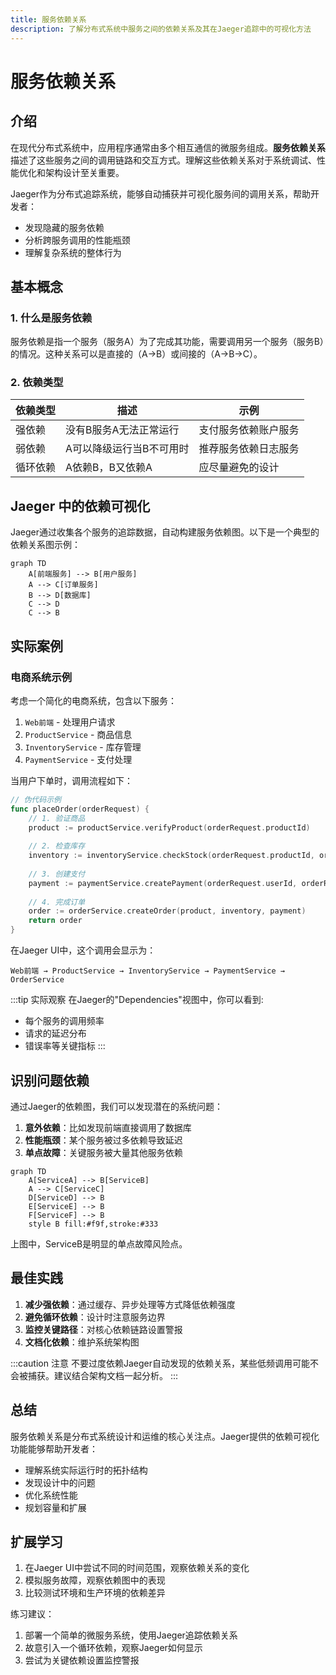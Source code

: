 ```yaml
---
title: 服务依赖关系
description: 了解分布式系统中服务之间的依赖关系及其在Jaeger追踪中的可视化方法
---
```


# 服务依赖关系

## 介绍

在现代分布式系统中，应用程序通常由多个相互通信的微服务组成。**服务依赖关系**描述了这些服务之间的调用链路和交互方式。理解这些依赖关系对于系统调试、性能优化和架构设计至关重要。

Jaeger作为分布式追踪系统，能够自动捕获并可视化服务间的调用关系，帮助开发者：

- 发现隐藏的服务依赖
- 分析跨服务调用的性能瓶颈
- 理解复杂系统的整体行为

## 基本概念

### 1. 什么是服务依赖

服务依赖是指一个服务（服务A）为了完成其功能，需要调用另一个服务（服务B）的情况。这种关系可以是直接的（A→B）或间接的（A→B→C）。

### 2. 依赖类型

| 依赖类型 | 描述 | 示例 |
|---------|------|------|
| 强依赖 | 没有B服务A无法正常运行 | 支付服务依赖账户服务 |
| 弱依赖 | A可以降级运行当B不可用时 | 推荐服务依赖日志服务 |
| 循环依赖 | A依赖B，B又依赖A | 应尽量避免的设计 |

## Jaeger 中的依赖可视化

Jaeger通过收集各个服务的追踪数据，自动构建服务依赖图。以下是一个典型的依赖关系图示例：

```mermaid
graph TD
    A[前端服务] --> B[用户服务]
    A --> C[订单服务]
    B --> D[数据库]
    C --> D
    C --> B
```

## 实际案例

### 电商系统示例

考虑一个简化的电商系统，包含以下服务：

1. `Web前端` - 处理用户请求
2. `ProductService` - 商品信息
3. `InventoryService` - 库存管理
4. `PaymentService` - 支付处理

当用户下单时，调用流程如下：

```go
// 伪代码示例
func placeOrder(orderRequest) {
    // 1. 验证商品
    product := productService.verifyProduct(orderRequest.productId)
    
    // 2. 检查库存
    inventory := inventoryService.checkStock(orderRequest.productId, orderRequest.quantity)
    
    // 3. 创建支付
    payment := paymentService.createPayment(orderRequest.userId, orderRequest.amount)
    
    // 4. 完成订单
    order := orderService.createOrder(product, inventory, payment)
    return order
}
```

在Jaeger UI中，这个调用会显示为：

```
Web前端 → ProductService → InventoryService → PaymentService → OrderService
```

:::tip 实际观察
在Jaeger的"Dependencies"视图中，你可以看到:
- 每个服务的调用频率
- 请求的延迟分布
- 错误率等关键指标
:::

## 识别问题依赖

通过Jaeger的依赖图，我们可以发现潜在的系统问题：

1. **意外依赖**：比如发现前端直接调用了数据库
2. **性能瓶颈**：某个服务被过多依赖导致延迟
3. **单点故障**：关键服务被大量其他服务依赖

```mermaid
graph TD
    A[ServiceA] --> B[ServiceB]
    A --> C[ServiceC]
    D[ServiceD] --> B
    E[ServiceE] --> B
    F[ServiceF] --> B
    style B fill:#f9f,stroke:#333
```

上图中，ServiceB是明显的单点故障风险点。

## 最佳实践

1. **减少强依赖**：通过缓存、异步处理等方式降低依赖强度
2. **避免循环依赖**：设计时注意服务边界
3. **监控关键路径**：对核心依赖链路设置警报
4. **文档化依赖**：维护系统架构图

:::caution 注意
不要过度依赖Jaeger自动发现的依赖关系，某些低频调用可能不会被捕获。建议结合架构文档一起分析。
:::

## 总结

服务依赖关系是分布式系统设计和运维的核心关注点。Jaeger提供的依赖可视化功能能够帮助开发者：

- 理解系统实际运行时的拓扑结构
- 发现设计中的问题
- 优化系统性能
- 规划容量和扩展

## 扩展学习

1. 在Jaeger UI中尝试不同的时间范围，观察依赖关系的变化
2. 模拟服务故障，观察依赖图中的表现
3. 比较测试环境和生产环境的依赖差异

练习建议：
1. 部署一个简单的微服务系统，使用Jaeger追踪依赖关系
2. 故意引入一个循环依赖，观察Jaeger如何显示
3. 尝试为关键依赖设置监控警报